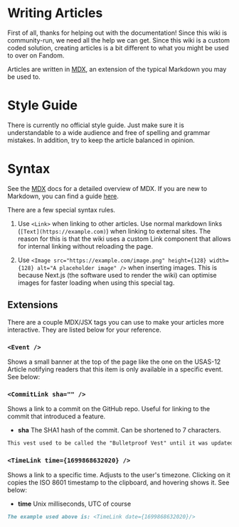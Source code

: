 
# Writing Articles

First of all, thanks for helping out with the documentation! Since this wiki is community-run, we need all the help we can get.
Since this wiki is a custom coded solution, creating articles is a bit different to what you might be used to over on Fandom.

Articles are written in [MDX](https://mdxjs.com/docs/what-is-mdx/), an extension of the typical Markdown you may be used to.

# Style Guide

There is currently no official style guide. Just make sure it is understandable to a wide audience and free of spelling and grammar mistakes.
In addition, try to keep the article balanced in opinion.

# Syntax

See the [MDX](https://mdxjs.com/docs/what-is-mdx/) docs for a detailed overview of MDX. If you are new to Markdown, you can find a 
guide [here](https://www.markdownguide.org/basic-syntax/).

There are a few special syntax rules.

1. Use `<Link>` when linking to other articles. Use normal markdown links (`[Text](https://example.com)`) when linking to external sites.
The reason for this is that the wiki uses a custom Link component that allows for internal linking without reloading the page.

2. Use `<Image src="https://example.com/image.png" height={128} width={128} alt="A placeholder image" />` when inserting images. This is because Next.js
(the software used to render the wiki) can optimise images for faster loading when using this special tag.

## Extensions

There are a couple MDX/JSX tags you can use to make your articles more interactive. They are listed below for your reference.

### `<Event />`
Shows a small banner at the top of the page like the one on the <Link href="/weapons/guns/usas12">USAS-12 Article</Link> notifying readers
that this item is only available in a specific event. See below:

<Event />

### `<CommitLink sha="" />`
Shows a link to a commit on the GitHub repo. Useful for linking to the commit that introduced a feature.

- **sha** The SHA1 hash of the commit. Can be shortened to 7 characters.

```md
This vest used to be called the "Bulletproof Vest" until it was updated in <CommitLink sha="1da8f75e"/>. **#bringbackbulletproofvest**
```

### `<TimeLink time={1699868632020} />`
Shows a link to a specific time. Adjusts to the user's timezone. Clicking on it copies the ISO 8601 timestamp to the clipboard, and hovering shows it.
See below:

<TimeLink time={1699868632020}/>

- **time** Unix milliseconds, UTC of course

```md
The example used above is: <TimeLink date={1699868632020}/>
```